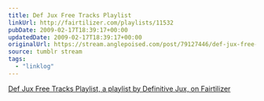 ```yaml
---
title: Def Jux Free Tracks Playlist
linkUrl: http://fairtilizer.com/playlists/11532
pubDate: 2009-02-17T18:39:17+00:00
updatedDate: 2009-02-17T18:39:17+00:00
originalUrl: https://stream.anglepoised.com/post/79127446/def-jux-free-tracks-playlist-a-playlist-by
source: tumblr stream
tags:
  - "linklog"
---
```


[Def Jux Free Tracks Playlist, a playlist by Definitive Jux, on Fairtilizer][1]

[1]: http://fairtilizer.com/playlists/11532
